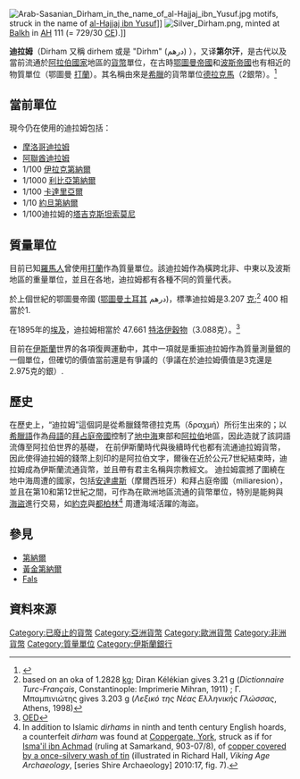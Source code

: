 [[File:Arab-Sasanian_Dirham_in_the_name_of_al-Hajjaj_ibn_Yusuf.jpg|thumb]] motifs, struck in the name of [[al-Hajjaj_ibn_Yusuf|al-Hajjaj ibn Yusuf]]]]
[[File:Silver_Dirham.png|thumb]], minted at [[Balkh|Balkh]] in [[Hijri_year|AH]] 111 (= 729/30 [[Common_Era|CE]]).]]

'''迪拉姆'''（Dirham 又稱 dirhem 或是 "Dirhm" (درهم) ），又译'''第尔汗'''，是古代以及當前流通於[[阿拉伯國家|阿拉伯國家]]地區的[[貨幣|貨幣]]單位，在古時[[鄂圖曼帝國|鄂圖曼帝國]]和[[波斯帝國|波斯帝國]]也有相近的物質單位（鄂圖曼 [[打蘭|打蘭]]）。其名稱由來是[[希臘|希臘]]的貨幣單位[[希臘德拉克馬|德拉克馬]]（2銀幣）。<ref>{{Cite web |url=http://www.oxforddictionaries.com/definition/english/dirham |title=Oxford Dictionaries |accessdate=2015-06-18 |archive-date=2015-09-24 |archive-url=https://web.archive.org/web/20150924125822/http://www.oxforddictionaries.com/definition/english/dirham |dead-url=no }}</ref>

==當前單位==
現今仍在使用的迪拉姆包括：
* [[摩洛哥迪拉姆|摩洛哥迪拉姆]]
* [[阿聯酋迪拉姆|阿聯酋迪拉姆]]
* 1/100 [[伊拉克第納爾|伊拉克第納爾]]
* 1/1000 [[利比亞第納爾|利比亞第納爾]]
* 1/100 [[卡達里亞爾|卡達里亞爾]]
* 1/10 [[約旦第納爾|約旦第納爾]]
* 1/100迪拉姆的[[塔吉克斯坦索莫尼|塔吉克斯坦索莫尼]]

==質量單位==
目前已知[[羅馬人|羅馬人]]曾使用[[打蘭|打蘭]]作為質量單位。該迪拉姆作為橫跨北非、中東以及波斯地區的重量單位，並且在各地，迪拉姆都有各種不同的質量代表。

於上個世紀的鄂圖曼帝國 ([[奥斯曼土耳其语|鄂圖曼土耳其]] درهم)，標準迪拉姆是3.207 [[克|克]];<ref>based on an oka of 1.2828 [[kilogram|kg]]; Diran Kélékian gives 3.21 g (''Dictionnaire Turc-Français'', Constantinople: Imprimerie Mihran, 1911) ; Γ. Μπαμπινιώτης gives 3.203 g (''Λεξικό της Νέας Ελληνικής Γλώσσας'', Athens, 1998)</ref> 400 相當於1{{link-en|oka|oka (measure)}}. 

在1895年的[[埃及|埃及]]，迪拉姆相當於 47.661 [[特洛伊|特洛伊]][[穀物|穀物]]（3.088克）。<ref>[[OED|OED]]</ref>

目前在[[伊斯蘭|伊斯蘭]]世界的各項復興運動中，其中一項就是重振迪拉姆作為質量測量銀的一個單位，但確切的價值當前還是有爭議的（爭議在於迪拉姆價值是3克還是2.975克的銀）{{cn|date=February 2013}}.

==歷史==
在歷史上，“迪拉姆”這個詞是從希臘錢幣德拉克馬（δραχμή）所衍生出來的；以[[希臘語|希臘語]]作為[[母語|母語]]的[[拜占庭帝國|拜占庭帝國]]控制了[[地中海|地中海]]東部和[[阿拉伯|阿拉伯]]地區，因此造就了該詞語流傳至阿拉伯世界的基礎， 在前伊斯蘭時代與後續時代也都有流通迪拉姆貨幣，因此使得迪拉姆的錢幣上刻印的是阿拉伯文字，爾後在近於公元7世紀結束時，迪拉姆成為伊斯蘭流通貨幣，並且帶有君主名稱與宗教經文。 迪拉姆震撼了圍繞在地中海周遭的國家，包括[[安達盧斯|安達盧斯]]（摩爾西班牙）和拜占庭帝國（miliaresion），並且在第10和第12世紀之間，可作為在歐洲地區流通的貨幣單位，特別是能夠與[[海盜|海盜]]進行交易，如[[約克|約克]]與[[都柏林|都柏林]]<ref>In addition to Islamic ''dirhams'' in ninth and tenth century English hoards, a counterfeit ''dirham'' was found at [[Jorvik_Viking_Centre|Coppergate, York]], struck as if for [[Ismail_Samani|Isma'il ibn Achmad]] (ruling at Samarkand, 903-07/8), of [[Fourée|copper covered by a once-silvery wash of tin]] (illustrated in Richard Hall, ''Viking Age Archaeology'', [series Shire Archaeology] 2010:17, fig. 7).</ref> 周遭海域活躍的海盜。

==參見==
*[[第納爾|第納爾]]
*[[黃金第納爾|黃金第納爾]]
*[[Fals|Fals]]

==資料來源==
{{reflist}}

{{倭马亚王朝}}
[[Category:已廢止的貨幣|Category:已廢止的貨幣]]
[[Category:亞洲貨幣|Category:亞洲貨幣]]
[[Category:歐洲貨幣|Category:歐洲貨幣]]
[[Category:非洲貨幣|Category:非洲貨幣]]
[[Category:質量單位|Category:質量單位]]
[[Category:伊斯蘭銀行|Category:伊斯蘭銀行]]